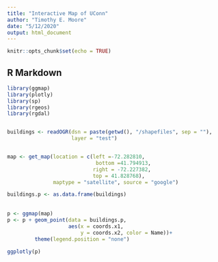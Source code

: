 ```yaml
---
title: "Interactive Map of UConn"
author: "Timothy E. Moore"
date: "5/12/2020"
output: html_document
---
```


```r
knitr::opts_chunk$set(echo = TRUE)
```

## R Markdown

```r
library(ggmap)
library(plotly)
library(sp)
library(rgeos)
library(rgdal)


buildings <- readOGR(dsn = paste(getwd(), "/shapefiles", sep = ""), 
                     layer = "test")


map <- get_map(location = c(left =-72.282810,
                             bottom =41.794913,
                            right = -72.227382,
                            top = 41.828768), 
               maptype = "satellite", source = "google")

buildings.p <- as.data.frame(buildings)
  
  
p <- ggmap(map)
p <- p + geom_point(data = buildings.p, 
                    aes(x = coords.x1, 
                        y = coords.x2, color = Name))+
         theme(legend.position = "none")
  
ggplotly(p)
```
